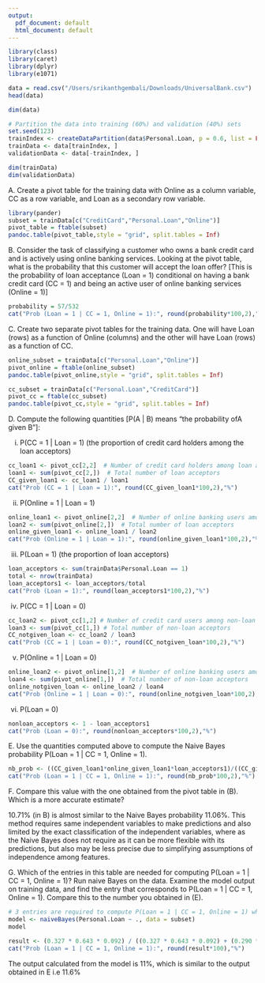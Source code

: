 ```yaml
---
output:
  pdf_document: default
  html_document: default
---
```

```r
library(class)
library(caret)
library(dplyr)
library(e1071)
```

```r
data = read.csv("/Users/srikanthgembali/Downloads/UniversalBank.csv")
head(data)
```

```r
dim(data)
```

```r
# Partition the data into training (60%) and validation (40%) sets
set.seed(123)
trainIndex <- createDataPartition(data$Personal.Loan, p = 0.6, list = FALSE)
trainData <- data[trainIndex, ]
validationData <- data[-trainIndex, ]
```

```r
dim(trainData)
dim(validationData)
```

A. Create a pivot table for the training data with Online as a column variable, CC as a row variable, and Loan as a secondary row variable.

```r
library(pander)
subset = trainData[c("CreditCard","Personal.Loan","Online")]
pivot_table = ftable(subset)
pandoc.table(pivot_table,style = "grid", split.tables = Inf)
```
B. Consider the task of classifying a customer who owns a bank credit card and is actively using online banking services. Looking at the pivot table, what is the probability that this customer will accept the loan offer? [This is the probability of loan acceptance (Loan = 1) conditional on having a bank credit card (CC = 1) and being an active user of online banking services (Online = 1)]

```r
probability = 57/532
cat("Prob (Loan = 1 | CC = 1, Online = 1):", round(probability*100,2),"%")
```

C. Create two separate pivot tables for the training data. One will have Loan (rows) as a function of Online (columns) and the other will have Loan (rows) as a function of CC.

```r
online_subset = trainData[c("Personal.Loan","Online")]
pivot_online = ftable(online_subset)
pandoc.table(pivot_online,style = "grid", split.tables = Inf)
```
```r
cc_subset = trainData[c("Personal.Loan","CreditCard")]
pivot_cc = ftable(cc_subset)
pandoc.table(pivot_cc,style = "grid", split.tables = Inf)
```

D. Compute the following quantities [P(A | B) means “the probability ofA given B”]:

i. P(CC = 1 | Loan = 1) (the proportion of credit card holders among the loan acceptors)

```r
cc_loan1 <- pivot_cc[2,2]  # Number of credit card holders among loan acceptors
loan1 <- sum(pivot_cc[2,])  # Total number of loan acceptors
CC_given_loan1 <- cc_loan1 / loan1
cat("Prob (CC = 1 | Loan = 1):", round(CC_given_loan1*100,2),"%")
```

ii. P(Online = 1 | Loan = 1)

```r
online_loan1 <- pivot_online[2,2]  # Number of online banking users among loan acceptors
loan2 <- sum(pivot_online[2,])  # Total number of loan acceptors
online_given_loan1 <- online_loan1 / loan2
cat("Prob (Online = 1 | Loan = 1):", round(online_given_loan1*100,2),"%")
```

iii. P(Loan = 1) (the proportion of loan acceptors)

```r
loan_acceptors <- sum(trainData$Personal.Loan == 1)
total <- nrow(trainData)
loan_acceptors1 <- loan_acceptors/total
cat("Prob (Loan = 1):", round(loan_acceptors1*100,2),"%")
```

iv. P(CC = 1 | Loan = 0)

```r
cc_loan2 <- pivot_cc[1,2] # Number of credit card users among non-loan acceptors
loan3 <- sum(pivot_cc[1,]) # Total number of non-loan acceptors
CC_notgiven_loan <- cc_loan2 / loan3
cat("Prob (CC = 1 | Loan = 0):", round(CC_notgiven_loan*100,2),"%")
```

v. P(Online = 1 | Loan = 0)

```r
online_loan2 <- pivot_online[1,2]  # Number of online banking users among non-loan acceptors
loan4 <- sum(pivot_online[1,])  # Total number of non-loan acceptors
online_notgiven_loan <- online_loan2 / loan4
cat("Prob (Online = 1 | Loan = 0):", round(online_notgiven_loan*100,2),"%")
```

vi. P(Loan = 0)

```r
nonloan_acceptors <- 1 - loan_acceptors1
cat("Prob (Loan = 0):", round(nonloan_acceptors*100,2),"%")
```


E. Use the quantities computed above to compute the Naive Bayes probability P(Loan = 1 | CC = 1, Online = 1).

```r
nb_prob <- ((CC_given_loan1*online_given_loan1*loan_acceptors1)/((CC_given_loan1*online_given_loan1*loan_acceptors1)+(CC_notgiven_loan*online_notgiven_loan*nonloan_acceptors)))
cat("Prob (Loan = 1 | CC = 1, Online = 1):", round(nb_prob*100,2),"%")
```

F. Compare this value with the one obtained from the pivot table in (B). Which is a more accurate estimate?

10.71% (in B) is almost similar to the Naive Bayes probability 11.06%. This method requires same independent variables to make predictions and also limited by the exact classification of the independent variables, where as the Naive Bayes does not require as it can be more flexible with its predictions, but also may be less precise due to simplifying assumptions of independence among features.


G. Which of the entries in this table are needed for computing P(Loan = 1 | CC = 1, Online = 1)? Run naive Bayes on the data. Examine the model output on training data, and find the entry that corresponds to P(Loan = 1 | CC = 1, Online = 1). Compare this to the number you obtained in (E).

```r
# 3 entries are required to compute P(Loan = 1 | CC = 1, Online = 1) which are included in subset function.
model <- naiveBayes(Personal.Loan ~ ., data = subset)
model
```

```r
result <- (0.327 * 0.643 * 0.092) / ((0.327 * 0.643 * 0.092) + (0.290 * 0.595 * 0.907))
cat("Prob (Loan = 1 | CC = 1, Online = 1):", round(result*100),"%")
```

The output calculated from the model is 11%, which is similar to the output obtained in E i.e 11.6%

